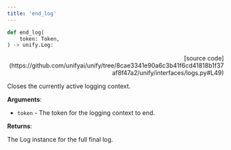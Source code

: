```yaml
---
title: 'end_log'
---
```


```python
def end_log(
    token: Token,
) -> unify.Log:
```

<p align="right">[source code](https://github.com/unifyai/unify/tree/8cae3341e90a6c3b41f6cd41818b1f37af8f47a2/unify/interfaces/logs.py#L49)</p>

Closes the currently active logging context.

**Arguments**:

- `token` - The token for the logging context to end.



**Returns**:

The Log instance for the full final log.